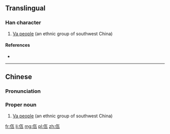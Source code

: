 ==Translingual==
{{wikipedia|Va people}}
===Han character===
{{Han char|rn=9|rad=人|as=04|sn=6|four=2121<sub>7</sub>|canj=人一女弓 (OMVN)|ids=⿰[[亻]][[瓦]]}}

# [[w:Va people|Va people]] (an ethnic group of southwest China)

====References====
* {{Han ref|kx=0100.021|hdz=10121.030|uh=4F64|ud=20324|bh=CA5F|bd=51807}}

----

==Chinese==
{{zh-forms}}

===Pronunciation===
{{zh-pron
|m=wǎ
|c=nga5
|mc=
|oc=
|ma=
|cat=pn
}}

===Proper noun===
{{zh-proper noun|ts}}

# [[w:Va people|Va people]] (an ethnic group of southwest China)

[[fr:佤]]
[[li:佤]]
[[mg:佤]]
[[pl:佤]]
[[zh:佤]]